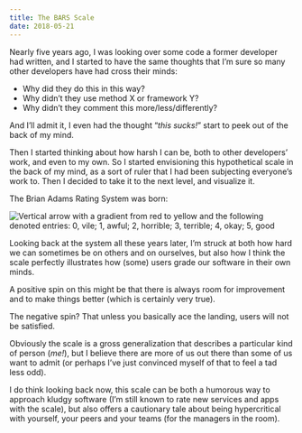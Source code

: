 ```yaml
---
title: The BARS Scale
date: 2018-05-21
---
```


Nearly five years ago, I was looking over some code a former developer had written, and I started to have the same thoughts that I’m sure so many other developers have had cross their minds:

* Why did they do this in this way?
* Why didn’t they use method X or framework Y?
* Why didn’t they comment this more/less/differently?

And I’ll admit it, I even had the thought “*this sucks!*” start to peek out of the back of my mind.

Then I started thinking about how harsh I can be, both to other developers’ work, and even to my own. So I started envisioning this hypothetical scale in the back of my mind, as a sort of ruler that I had been subjecting everyone’s work to. Then I decided to take it to the next level, and visualize it.

The Brian Adams Rating System was born:

<img src="/images/blog/bars-scale.jpg" class="center" alt="Vertical arrow with a gradient from red to yellow and the following denoted entries: 0, vile; 1, awful; 2, horrible; 3, terrible; 4, okay; 5, good" />

Looking back at the system all these years later, I’m struck at both how hard we can sometimes be on others and on ourselves, but also how I think the scale perfectly illustrates how (some) users grade our software in their own minds.

A positive spin on this might be that there is always room for improvement and to make things better (which is certainly very true).

The negative spin? That unless you basically ace the landing, users will not be satisfied.

Obviously the scale is a gross generalization that describes a particular kind of person (*me!*), but I believe there are more of us out there than some of us want to admit (or perhaps I’ve just convinced myself of that to feel a tad less odd).

I do think looking back now, this scale can be both a humorous way to approach kludgy software (I’m still known to rate new services and apps with the scale), but also offers a cautionary tale about being hypercritical with yourself, your peers and your teams (for the managers in the room).